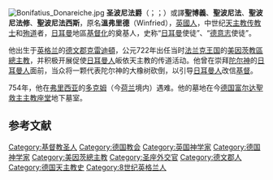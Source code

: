 [[File:Bonifatius_Donareiche.jpg|thumb]]
'''圣波尼法爵'''（{{lang-la|Sanctus Bonifacius}}；{{lang-en|Saint Boniface}}；{{bd|約680年||754年|6月5日}}）或譯'''聖博義'''、'''聖波尼法'''、'''聖波尼法修'''、'''聖波尼法西斯'''，原名'''溫弗里德'''（Winfried），[[英國人|英國人]]，中世纪[[天主教|天主教]][[传教士|传教士]]和[[殉道|殉道]]者，[[日耳曼|日耳曼]]地區[[基督化|基督化]]的奠基人，史称“[[日耳曼|日耳曼]]使徒”、“[[德意志|德意志]]使徒”。

他出生于[[英格兰|英格兰]]的[[德文郡|德文郡]][[克雷迪頓|克雷迪頓]]，公元722年出任当时[[法兰克王国|法兰克王国]]的[[天主教美因茨教區|美因茨教區總主教]]，并积极开展促使[[日耳曼人|日耳曼人]]皈依天主教的传道活动。他曾在崇拜[[索尔|陀尔神]]的[[日耳曼人|日耳曼人]]面前，当众将一颗代表陀尔神的大橡树砍倒，以引导[[日耳曼人|日耳曼人]]改信[[基督|基督]]。

754年，他在[[弗里西亚|弗里西亚]]的[[多克姆|多克姆]]（今[[荷兰|荷兰]]境内）遇难。他的墓地在今[[德国|德国]][[富尔达|富尔达]][[聖救主主教座堂_(富尔达)|聖救主主教座堂]]地下墓室。

== 参考文献 ==
{{reflist}}

{{天主教会史}}

{{Authority control}}
[[Category:基督教圣人|Category:基督教圣人]]
[[Category:德国教会|Category:德国教会]]
[[Category:英国神学家|Category:英国神学家]]
[[Category:德国神学家|Category:德国神学家]]
[[Category:美因茨總主教|Category:美因茨總主教]]
[[Category:圣座外交官|Category:圣座外交官]]
[[Category:德文郡人|Category:德文郡人]]
[[Category:德国天主教史|Category:德国天主教史]]
[[Category:8世纪英格兰人|Category:8世纪英格兰人]]
